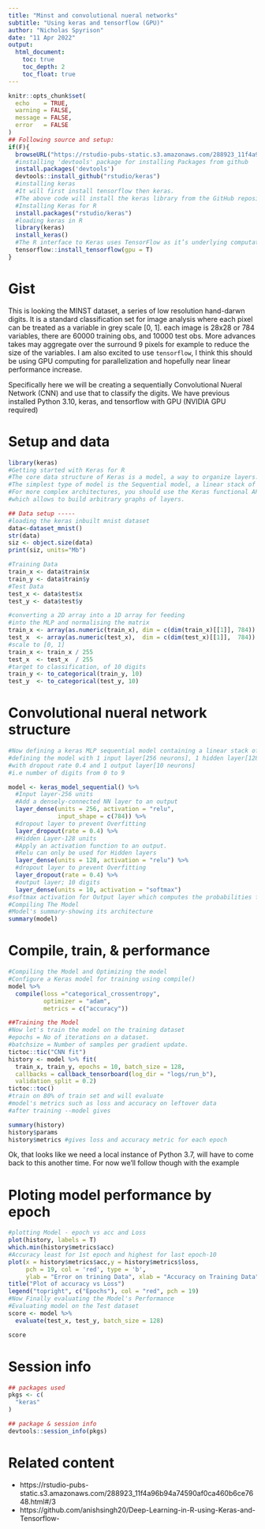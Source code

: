 ```yaml
---
title: "Minst and convolutional nueral networks"
subtitle: "Using keras and tensorflow (GPU)"
author: "Nicholas Spyrison"
date: "11 Apr 2022"
output: 
  html_document:
    toc: true
    toc_depth: 2
    toc_float: true
---
```


```r
knitr::opts_chunk$set(
  echo    = TRUE,
  warning = FALSE,
  message = FALSE,
  error   = FALSE
)
## Following source and setup:
if(F){
  browseURL("https://rstudio-pubs-static.s3.amazonaws.com/288923_11f4a96b94a74590af0ca460b6ce7648.html#/3")
  #installing 'devtools' package for installing Packages from github
  install.packages('devtools')
  devtools::install_github("rstudio/keras") 
  #installing keras 
  #It will first install tensorflow then keras.
  #The above code will install the keras library from the GitHub repository.
  #Installing Keras for R
  install.packages("rstudio/keras")
  #loading keras in R 
  library(keras)
  install_keras()
  #The R interface to Keras uses TensorFlow as it’s underlying computation engine.
  tensorflow::install_tensorflow(gpu = T)
}
```

# Gist

This is looking the MINST dataset, a series of low resolution hand-darwn digits. It is a standard classification set for image analysis where each pixel can be treated as a variable in grey scale [0, 1]. each image is 28x28 or 784 variables, there are 60000 training obs, and 10000 test obs. More advances takes may aggregate over the surround 9 pixels for example to reduce the size of the variables. I am also excited to use `tensorflow`, I think this should be using GPU computing for parallelization and hopefully near linear performance increase.

Specifically here we will be creating a sequentially Convolutional Nueral Network (CNN) and use that to classify the digits. We have previous installed Python 3.10, keras, and tensorflow with GPU (NVIDIA GPU required)


# Setup and data

```r
library(keras)
#Getting started with Keras for R
#The core data structure of Keras is a model, a way to organize layers. 
#The simplest type of model is the Sequential model, a linear stack of layers. 
#For more complex architectures, you should use the Keras functional API, 
#which allows to build arbitrary graphs of layers.

## Data setup -----
#loading the keras inbuilt mnist dataset
data<-dataset_mnist()
str(data)
siz <- object.size(data)
print(siz, units="Mb")

#Training Data
train_x <- data$train$x
train_y <- data$train$y
#Test Data
test_x <- data$test$x
test_y <- data$test$y

#converting a 2D array into a 1D array for feeding
#into the MLP and normalising the matrix
train_x <- array(as.numeric(train_x), dim = c(dim(train_x)[[1]], 784))
test_x  <- array(as.numeric(test_x),  dim = c(dim(test_x)[[1]],  784))
#scale to [0, 1]
train_x <- train_x / 255
test_x  <- test_x  / 255
#target to classification, of 10 digits
train_y <- to_categorical(train_y, 10)
test_y  <- to_categorical(test_y, 10)
```

# Convolutional nueral network structure
```r
#Now defining a keras MLP sequential model containing a linear stack of layers
#defining the model with 1 input layer[256 neurons], 1 hidden layer[128 neurons] 
#with dropout rate 0.4 and 1 output layer[10 neurons]
#i.e number of digits from 0 to 9

model <- keras_model_sequential() %>%
  #Input layer-256 units
  #Add a densely-connected NN layer to an output
  layer_dense(units = 256, activation = "relu",
              input_shape = c(784)) %>%
  #dropout layer to prevent Overfitting
  layer_dropout(rate = 0.4) %>%
  #Hidden Layer-128 units
  #Apply an activation function to an output.
  #Relu can only be used for Hidden layers
  layer_dense(units = 128, activation = "relu") %>%
  #dropout layer to prevent Overfitting
  layer_dropout(rate = 0.4) %>%
  #output layer; 10 digits
  layer_dense(units = 10, activation = "softmax")
#softmax activation for Output layer which computes the probabilities for the classes
#Compiling The Model
#Model's summary-showing its architecture
summary(model)
```

# Compile, train, & performance
```r
#Compiling the Model and Optimizing the model
#Configure a Keras model for training using compile()
model %>%
  compile(loss ="categorical_crossentropy",
          optimizer = "adam",
          metrics = c("accuracy"))

##Training the Model
#Now let's train the model on the training dataset  
#epochs = No of iterations on a dataset.
#batchsize = Number of samples per gradient update.
tictoc::tic("CNN fit")
history <- model %>% fit(
  train_x, train_y, epochs = 10, batch_size = 128,
  callbacks = callback_tensorboard(log_dir = "logs/run_b"),
  validation_split = 0.2) 
tictoc::toc()
#train on 80% of train set and will evaluate 
#model's metrics such as loss and accuracy on leftover data
#after training --model gives

summary(history)
history$params
history$metrics #gives loss and accuracy metric for each epoch
```

Ok, that looks like we need a local instance of Python 3.7, will have to come back to this another time. For now we'll follow though with the example

# Ploting model performance by epoch

```r
#plotting Model - epoch vs acc and Loss
plot(history, labels = T)
which.min(history$metrics$acc)
#Accuracy least for 1st epoch and highest for last epoch-10
plot(x = history$metrics$acc,y = history$metrics$loss,
     pch = 19, col = 'red', type = 'b',
     ylab = "Error on trining Data", xlab = "Accuracy on Training Data")
title("Plot of accuracy vs Loss")
legend("topright", c("Epochs"), col = "red", pch = 19)
#Now Finally evaluating the Model's Performance
#Evaluating model on the Test dataset
score <- model %>%
  evaluate(test_x, test_y, batch_size = 128)

score
```

# Session info

```r
## packages used
pkgs <- c(
  "keras"
)

## package & session info
devtools::session_info(pkgs)
```

# Related content

- https://rstudio-pubs-static.s3.amazonaws.com/288923_11f4a96b94a74590af0ca460b6ce7648.html#/3
- https://github.com/anishsingh20/Deep-Learning-in-R-using-Keras-and-Tensorflow-

